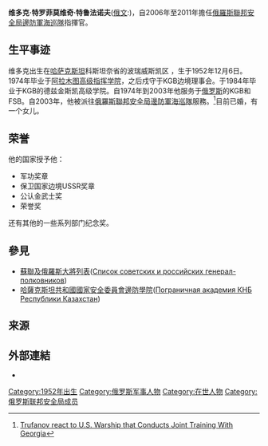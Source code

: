 {{Link style|time=2015-12-12T04:12:02+00:00}}
{{Infobox officeholder
|name          = 维多克·特鲁法诺夫<br /><small>{{lang|ru|Виктор Труфанов}}</small>
|image         = 
|caption       = 
|office        = [[俄羅斯聯邦安全局邊防軍海巡隊|俄羅斯聯邦安全局邊防軍海巡隊]]
|primeminister = 
|term_start    = 2006年
|term_end      = 2011年
|predecessor   = [[维亚切斯拉夫·瑟尔赞宁|维亚切斯拉夫·瑟尔赞宁]]
|successor     =
|birth_date    = {{birth date and age|1952|12|6|df=y}}
|birth_place   = {{flagicon|Kazakhstan}}[[哈萨克斯坦|哈萨克斯坦]][[:en:kh_SSR|科斯坦奈省]][[:en:Borovsky_District|波瑞威斯凯区]]
|death_date    =
|death_place   =
|party         = 
|alma_mater    = KGB 兹金斯凯高级学院
|signature     = 
}}

'''维多克·特罗菲莫维奇·特鲁法诺夫'''([[俄文|俄文]]:{{lang|ru|Виктор Трофимович Труфанов}})，自2006年至2011年擔任[[俄羅斯聯邦安全局邊防軍海巡隊|俄羅斯聯邦安全局邊防軍海巡隊]]指揮官。

==生平事迹==
维多克出生在[[哈萨克斯坦|哈萨克斯坦]]科斯坦奈省的波瑞威斯凯区 ，生于1952年12月6日。1974年毕业于[[阿拉木图|阿拉木图]][[哈薩克斯坦共和國國家安全委員會邊防學院|高级指挥学院]]，之后戍守于KGB边境理事会。于1984年毕业于KGB的德兹金斯凯高级学院。自1974年到2003年他服务于[[俄罗斯|俄罗斯]]的KGB和FSB。自2003年，他被派往[[俄羅斯聯邦安全局邊防軍海巡隊|俄羅斯聯邦安全局邊防軍海巡隊]]服務。<ref>[http://www.rferl.org/content/US_Warship_Conducts_Joint_Training_With_Georgia/1972338.html Trufanov react to U.S. Warship that Conducts Joint Training With Georgia]</ref>目前已婚，有一个女儿。

==荣誉==
他的国家授予他：
*军功奖章
*保卫国家边境USSR奖章
*公认金武士奖
*荣誉奖
还有其他的一些系列部门纪念奖。

==參見==
*[[蘇聯及俄羅斯大將列表|蘇聯及俄羅斯大將列表]]([[:ru:Список_советских_и_российских_генерал-полковников|Список советских и российских генерал-полковников]])
*[[哈薩克斯坦共和國國家安全委員會邊防學院|哈薩克斯坦共和國國家安全委員會邊防學院]]([[:ru:Пограничная_академия_КНБ_Республики_Казахстан|Пограничная академия КНБ Республики Казахстан]])

==来源==
{{reflist}}

==外部連結==
* [https://web.archive.org/web/20110112212937/http://www.svrpu.ru/psv/4006/080.shtml {{lang|ru|Виктор Труфанов - о перспективах береговой охраны}}]{{ru icon}}

[[Category:1952年出生|Category:1952年出生]]
[[Category:俄罗斯军事人物|Category:俄罗斯军事人物]]
[[Category:在世人物|Category:在世人物]]
[[Category:俄罗斯联邦安全局成员|Category:俄罗斯联邦安全局成员]]